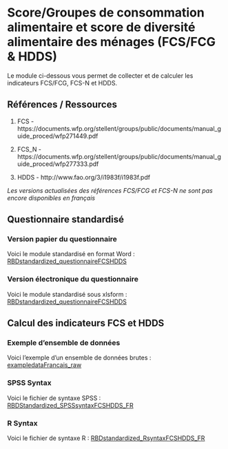 # Score/Groupes de consommation alimentaire et score de diversité alimentaire des ménages (FCS/FCG & HDDS)

Le module ci-dessous vous permet de collecter et de calculer les indicateurs FCS/FCG, FCS-N et HDDS.

## Références / Ressources

1.  FCS - https://documents.wfp.org/stellent/groups/public/documents/manual_guide_proced/wfp271449.pdf

2.  FCS_N - https://documents.wfp.org/stellent/groups/public/documents/manual_guide_proced/wfp277333.pdf

3.  HDDS - http://www.fao.org/3/i1983f/i1983f.pdf

*Les versions actualisées des références FCS/FCG et FCS-N ne sont pas encore disponibles en français*

## Questionnaire standardisé

### Version papier du questionnaire

Voici le module standardisé en format Word :
[RBDstandardized_questionnaireFCSHDDS](https://github.com/WFP-VAM/RBD_FS_CH_guide_FR/blob/master/questionnaires/RBDstandardized_questionnaireFCSHDDS.docx?raw=true) 

### Version électronique du questionnaire

Voici le module standardisé sous xlsform :
[RBDstandardized_questionnaireFCSHDDS](https://github.com/WFP-VAM/RBD_FS_CH_guide_FR/blob/master/questionnaires/RBDstandardized_questionnaireFCSHDDS.xlsx?raw=true)

## Calcul des indicateurs FCS et HDDS  

### Exemple d'ensemble de données

Voici l'exemple d'un ensemble de données brutes :  
[exampledataFrancais_raw](https://github.com/WFP-VAM/RBD_FS_CH_guide_FR/blob/master/example_datasets/exampledataFrancais_raw.sav?raw=true)  

### SPSS Syntax

Voici le fichier de syntaxe SPSS : 
[RBDStandardized_SPSSsyntaxFCSHDDS_FR](https://github.com/WFP-VAM/RBD_FS_CH_guide_FR/blob/master/syntax/RBDStandardized_SPSSsyntaxFCSHDDS_FR.sps) 

### R Syntax

Voici le fichier de syntaxe R : 
[RBDstandardized_RsyntaxFCSHDDS_FR](https://github.com/WFP-VAM/RBD_FS_CH_guide_FR/blob/master/syntax/RBDstandardized_RsyntaxFCSHDDS_FR.R) 
